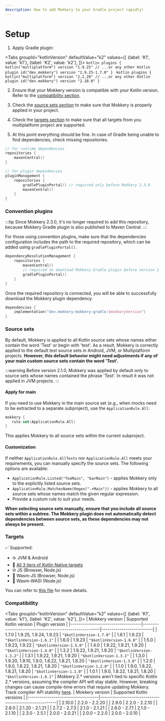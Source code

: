 ```yaml
---
description: How to add Mokkery to your Gradle project rapidly!
---
```



# Setup

1. Apply Gradle plugin:

<Tabs
  groupId="kotlinVersion"
  defaultValue="k2"
  values={[
    {label: 'K1', value: 'k1'},
    {label: 'K2', value: 'k2'},
  ]}>
  <TabItem value="k1">
      ```kotlin
      plugins {
          kotlin("multiplatform") version "1.9.25" // ...or any other Kotlin plugin
          id("dev.mokkery") version "1.9.25-1.7.0"
      }
      ```
 </TabItem>
  <TabItem value="k2">
      ```kotlin
      plugins {
          kotlin("multiplatform") version "2.2.20" // ...or any other Kotlin plugin
          id("dev.mokkery") version "2.10.0"
      }
      ```
  </TabItem>
</Tabs>


2. Ensure that your Mokkery version is compatible with your Kotlin version. Refer to the [compatibility section](#compatibility).

3. Check the [source sets section](#source-sets) to make sure that Mokkery is properly applied in your project.

4. Check the [targets section](#targets) to make sure that all targets from you multiplatform project are supported.

5. At this point everything should be fine. In case of Gradle being unable to find dependencies, check missing repositories.

```kotlin
// for runtime dependencies
repositories {
    mavenCentral()
}
```
```kotlin
// for plugin dependencies
pluginManagement {
    repositories {
        gradlePluginPortal() // required only before Mokkery 2.3.0
        mavenCentral()
    }
}
```


### Convention plugins

:::tip
Since Mokkery 2.3.0, it's no longer required to add this repository, because Mokkery Gradle plugin is also published to Maven Central.
:::

For those using convention plugins, make sure that the dependencies configuration includes the path to the required repository, which can be added using `gradlePluginPortal()`.

```kotlin
dependencyResolutionManagement {
    repositories {
        mavenCentral()
        // required to download Mokkery Gradle plugin before version 2.3.0
        gradlePluginPortal()
    }
}
```

Once the required repository is connected, you will be able to successfully download the Mokkery plugin dependency.

```kotlin
dependencies {
    implementation("dev.mokkery:mokkery-gradle:$mokkeryVersion")
}
```

### Source sets

By default, Mokkery is applied to all Kotlin source sets whose names either contain the word 'Test' or begin with 'test'.
As a result, Mokkery is correctly applied to the default test source sets in Android, JVM, or Multiplatform projects.
**However, this default behavior might need adjustments if any of your main custom source sets contain the word 'Test'.**

:::warning
Before version 2.1.0, Mokkery was applied by default only to source sets whose names contained the phrase 'Test'.
In result it was not applied in JVM projects.
:::

#### Apply for main

If you need to use Mokkery in the main source set (e.g., when mocks need to be extracted to a separate subproject), use the `ApplicationRule.All`:
```kotlin
mokkery {
   rule.set(ApplicationRule.All)
}
```
This applies Mokkery to all source sets within the current subproject.

#### Customization

If neither `ApplicationRule.AllTests` nor `ApplicationRule.All` meets your requirements, you can manually specify the source sets. The following options are available:
* `ApplicationRule.Listed("fooMain", "barMain")` - applies Mokkery only to the explicitly listed source sets.
* `ApplicationRule.MatchesName(Regex(".+Main"))` - applies Mokkery to all source sets whose names match the given regular expression.
* Provide a custom rule to suit your needs.

**When selecting source sets manually, ensure that you include all source sets within a subtree.
The Mokkery plugin does not automatically detect dependencies between source sets, as these dependencies may not always be present.**

### Targets

✅ Supported:
- ☕ JVM & Android
- 🔧 [All 3 tiers of Kotlin Native targets](https://kotlinlang.org/docs/native-target-support.html)
- 🌐 JS (Browser, Node.js)
- 🧪 Wasm-JS (Browser, Node.js)
- 🧪 Wasm-WASI (Node.js)

You can refer to [this file](https://github.com/lupuuss/Mokkery/blob/master/build-mokkery/src/main/kotlin/mokkery-multiplatform.gradle.kts) for more details.

### Compatibility

<Tabs
  groupId="kotlinVersion"
  defaultValue="k2"
  values={[
    {label: 'K1', value: 'k1'},
    {label: 'K2', value: 'k2'},
  ]}>
  <TabItem value="k1">
      | Mokkery version                  	 | Supported Kotlin version                               | Plugin version           |
      |------------------------------------|--------------------------------------------------------|--------------------------|
      | 1.7.0 	                            | 1.9.25, 1.9.24, 1.9.23	                                        | `"$kotlinVersion-1.7.0"` |
      | 1.6.1 	                            | 1.9.23                                                 | `"$kotlinVersion-1.6.1"` |
      | 1.6.0 	                            | 1.9.23                                                 | `"$kotlinVersion-1.6.0"` |
      | 1.5.0 	                            | 1.9.23, 1.9.22	                                        | `"$kotlinVersion-1.5.0"` |
      | 1.4.0 	                            | 1.9.22, 1.9.21, 1.9.20 	                               | `"$kotlinVersion-1.4.0"` |
      | 1.3.2 	                            | 1.9.22, 1.9.21, 1.9.20  	                              | `"$kotlinVersion-1.3.2"` |
      | 1.3.1 	                            | 1.9.22, 1.9.21, 1.9.20                                 | `"$kotlinVersion-1.3.1"` |
      | 1.3.0 	                            | 1.9.20, 1.9.10, 1.9.0, 1.8.22, 1.8.21, 1.8.20        	 | `"$kotlinVersion-1.3.0"` |
      | 1.2.0 	                            | 1.9.0, 1.8.22, 1.8.21, 1.8.20 	                        | `"$kotlinVersion-1.2.0"` |
      | 1.1.0 	                            | 1.9.0, 1.8.22, 1.8.21, 1.8.20 	                        | `"$kotlinVersion-1.1.0"` |
      | 1.0.1 	                            | 1.9.0, 1.8.22, 1.8.21, 1.8.20 	                        | `"$kotlinVersion-1.0.1"` |
  </TabItem>
  <TabItem value="k2">
      <Admonition type="warning">
          Mokkery 2.* versions aren't tied to specific Kotlin 2.* versions, assuming the compiler API will stay stable.
          However, breaking changes can cause compile-time errors that require updating Mokkery.
          Track compiler API stability [here](https://youtrack.jetbrains.com/issue/KT-49508/Stabilize-the-K2-Compiler-Plugin-API).
      </Admonition>
      | Mokkery version                    | Supported Kotlin versions                              |
      |------------------------------------|--------------------------------------------------------|
      | 2.10.0                             | 2.2.0 - 2.2.20                                         |
      | 2.9.0                              | 2.2.0 - 2.2.10                                         |
      | 2.8.0                              | 2.1.20 - 2.1.21                                        |
      | 2.7.2 - 2.7.3                      | 2.1.0 - 2.1.21                                         |
      | 2.6.0 - 2.7.1                      | 2.1.0 - 2.1.10                                         |
      | 2.3.0 - 2.5.1                      | 2.0.0 - 2.0.21                                         |
      | 2.0.0 – 2.2.0                      | 2.0.0 - 2.0.10                                         |
  </TabItem>
</Tabs>
